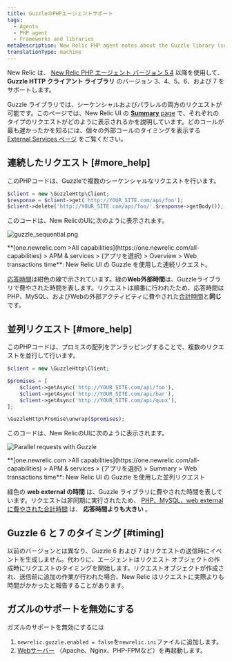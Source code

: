 ```yaml
---
title: GuzzleのPHPエージェントサポート
tags:
  - Agents
  - PHP agent
  - Frameworks and libraries
metaDescription: New Relic PHP agent notes about the Guzzle library (supported as of PHP agent release 5.4).
translationType: machine
---
```




New Relic は、 [New Relic PHP エージェント バージョン 5.4](/docs/release-notes/agent-release-notes/php-release-notes) 以降を使用して、 **Guzzle HTTP クライアント ライブラリ** のバージョン 3、4、5、6、および 7 をサポートします。

Guzzle ライブラリでは、シーケンシャルおよびパラレルの両方のリクエストが可能です。このページでは、New Relic UI の [**Summary** page](/docs/apm/applications-menu/monitoring/apm-overview-page) で、それぞれのタイプのリクエストがどのように表示されるかを説明しています。どのコールが最も遅かったかを知るには、個々の外部コールのタイミングを表示する [External Services ページ](/docs/apm/applications-menu/monitoring/external-services-page) をご覧ください。

## 連続したリクエスト [#more_help]

このPHPコードは、Guzzleで複数のシーケンシャルなリクエストを行います。

```php
$client = new \GuzzleHttp\Client;
$response = $client->get('http://YOUR_SITE.com/api/foo');
$client->delete('http://YOUR_SITE.com/api/foo/'.$response->getBody());
```

このコードは、New RelicのUIに次のように表示されます。

<img
  title="Sequential requests with Guzzle"
  alt="guzzle_sequential.png"
  src={apmGuzzleSequence}
/>

<figcaption>
  **[one.newrelic.com >All capabilities](https://one.newrelic.com/all-capabilities) > APM & services > (アプリを選択) > Overview > Web transactions time**: New Relic UI の Guzzle を使用した連続リクエスト。
</figcaption>

[応答時間](/docs/data-analysis/user-interface-functions/response-time)は紺色の線で示されています。緑の**Web外部時間**は、Guzzleライブラリで費やされた時間を表します。リクエストは順番に行われたため、応答時間はPHP、MySQL、およびWebの外部アクティビティに費やされた[合計時間](/docs/data-analysis/user-interface-functions/response-time#response-time-total-time)と**同じ**です。

## 並列リクエスト [#more_help]

このPHPコードは、プロミスの配列をアンラッピングすることで、複数のリクエストを並行して行います。

```php
$client = new \GuzzleHttp\Client;

$promises = [
    $client->getAsync('http://YOUR_SITE.com/api/foo'),
    $client->getAsync('http://YOUR_SITE.com/api/bar'),
    $client->getAsync('http://YOUR_SITE.com/api/quux'),
];

\GuzzleHttp\Promise\unwrap($promises);
```

このコードは、New RelicのUIに次のように表示されます。

<img
  title="Parallel requests with Guzzle"
  alt="Parallel requests with Guzzle"
  src={apmGuzzleParallel}
/>

<figcaption>
  **[one.newrelic.com >All capabilities](https://one.newrelic.com/all-capabilities) > APM & services > (アプリを選択) > Summary > Web transactions time**: New Relic UI の Guzzle を使用した並列リクエスト
</figcaption>

緑色の **web external の時間** は、Guzzle ライブラリに費やされた時間を表しています。リクエストは非同期に実行されたため、 [PHP、MySQL、web externalに費やされた合計時間](/docs/data-analysis/user-interface-functions/response-time#response-time-total-time) は、 **応答時間よりも大きい** 。

## Guzzle 6 と 7 のタイミング [#timing]

以前のバージョンとは異なり、Guzzle 6 および 7 はリクエストの送信時にイベントを生成しません。代わりに、エージェントはリクエスト オブジェクトの作成時にリクエストのタイミングを開始します。リクエストオブジェクトが作成され、送信前に追加の作業が行われた場合、New Relic はリクエストに実際よりも時間がかかったと報告することがあります。

## ガズルのサポートを無効にする

ガズルのサポートを無効にするには

1. `newrelic.guzzle.enabled = false`を`newrelic.ini`ファイルに追加します。
2. [Webサーバー](/docs/agents/php-agent/troubleshooting/why-when-restart-your-web-server-php) （Apache、Nginx、PHP-FPMなど）を再起動します。